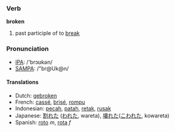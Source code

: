 === Verb ===
'''broken'''

# past participle of to [[break]]

=== Pronunciation ===
*[[w:IPA|IPA]]: /'brɔʊkən/
*[[w:SAMPA|SAMPA]]: /"br@Uk@n/

==== Translations ====
*Dutch: [[gebroken]]
*French: [[cassé]], [[brisé]], [[rompu]]
*Indonesian: [[pecah]], [[patah]], [[retak]], [[rusak]]
*Japanese: [[割れた]] ([[われた]], wareta), [[壊れた]]([[こわれた]], kowareta)
*Spanish: [[roto]] ''m'', [[rota]] ''f''